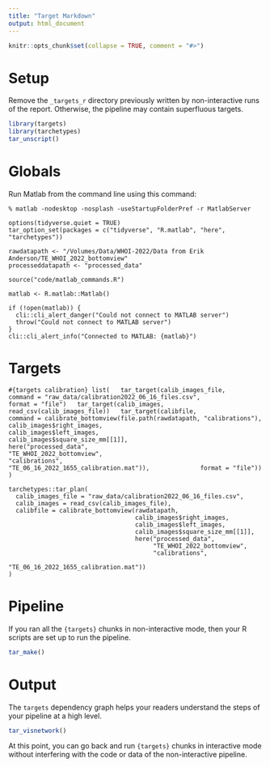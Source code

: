 ```yaml
---
title: "Target Markdown"
output: html_document
---
```


```r
knitr::opts_chunk$set(collapse = TRUE, comment = "#>")
```

# Setup

Remove the `_targets_r` directory previously written by non-interactive runs of the report. Otherwise, the pipeline may contain superfluous targets.

```r
library(targets)
library(tarchetypes)
tar_unscript()
```

# Globals

Run Matlab from the command line using this command:
```
% matlab -nodesktop -nosplash -useStartupFolderPref -r MatlabServer
```

```targets
options(tidyverse.quiet = TRUE)
tar_option_set(packages = c("tidyverse", "R.matlab", "here", "tarchetypes"))

rawdatapath <- "/Volumes/Data/WHOI-2022/Data from Erik Anderson/TE_WHOI_2022_bottomview"
processeddatapath <- "processed_data"

source("code/matlab_commands.R")
```

```targets
matlab <- R.matlab::Matlab()

if (!open(matlab)) {
  cli::cli_alert_danger("Could not connect to MATLAB server")
  throw("Could not connect to MATLAB server")
}
cli::cli_alert_info("Connected to MATLAB: {matlab}")
```

# Targets

```#{targets calibration}
list(
  tar_target(calib_images_file, 
             command = "raw_data/calibration2022_06_16_files.csv", 
             format = "file")
  tar_target(calib_images,
             read_csv(calib_images_file))
  tar_target(calibfile,
             command = calibrate_bottomview(file.path(rawdatapath, "calibrations"),
                                            calib_images$right_images,
                                            calib_images$left_images,
                                            calib_images$square_size_mm[[1]],
                                            here("processed_data", 
                                                 "TE_WHOI_2022_bottomview", 
                                                 "calibrations", 
                                                 "TE_06_16_2022_1655_calibration.mat")),
             format = "file"))
)
```

```targets
tarchetypes::tar_plan(
  calib_images_file = "raw_data/calibration2022_06_16_files.csv", 
  calib_images = read_csv(calib_images_file),
  calibfile = calibrate_bottomview(rawdatapath,
                                   calib_images$right_images,
                                   calib_images$left_images,
                                   calib_images$square_size_mm[[1]],
                                   here("processed_data", 
                                        "TE_WHOI_2022_bottomview", 
                                        "calibrations", 
                                        "TE_06_16_2022_1655_calibration.mat"))
)
```

# Pipeline

If you ran all the `{targets}` chunks in non-interactive mode, then your R scripts are set up to run the pipeline.

```r
tar_make()
```

# Output

The `targets` dependency graph helps your readers understand the steps of your pipeline at a high level.

```r
tar_visnetwork()
```

At this point, you can go back and run `{targets}` chunks in interactive mode without interfering with the code or data of the non-interactive pipeline.
